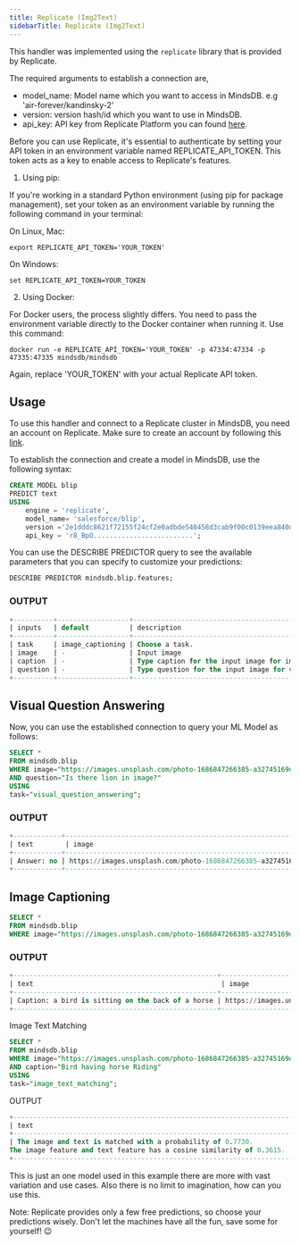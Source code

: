 ---
title: Replicate (Img2Text)
sidebarTitle: Replicate (Img2Text)
---

This handler was implemented using the `replicate` library that is provided by Replicate.

The required arguments to establish a connection are,

* model_name: Model name which you want to access in MindsDB. e.g 'air-forever/kandinsky-2'
* version: version hash/id which you want to use in MindsDB.
* api_key: API key from Replicate Platform you can found [here](https://replicate.com/account/api-tokens).

<Note> 

Before you can use Replicate, it's essential to authenticate by setting your API token in an environment variable named REPLICATE_API_TOKEN.
 This token acts as a key to enable access to Replicate's features.

1. Using pip:

If you're working in a standard Python environment (using pip for package management), set your token as an environment variable by running the following command 
in your terminal:

On Linux, Mac:
```
export REPLICATE_API_TOKEN='YOUR_TOKEN'
```
On Windows:

```
set REPLICATE_API_TOKEN=YOUR_TOKEN
```


2. Using Docker:

For Docker users, the process slightly differs. You need to pass the environment variable directly to the Docker container when running it. Use this command:

```
docker run -e REPLICATE_API_TOKEN='YOUR_TOKEN' -p 47334:47334 -p 47335:47335 mindsdb/mindsdb
```

Again, replace 'YOUR_TOKEN' with your actual Replicate API token.
</Note>

## Usage
To use this handler and connect to a Replicate cluster in MindsDB, you need an account on Replicate. Make sure to create an account by following this [link](https://replicate.com/signin?next=/account/api-tokens).


To establish the connection and create a model in MindsDB, use the following syntax:
```sql
CREATE MODEL blip
PREDICT text
USING
    engine = 'replicate',
    model_name= 'salesforce/blip',
    version ='2e1dddc8621f72155f24cf2e0adbde548458d3cab9f00c0139eea840d0ac4746',
    api_key = 'r8_BpO.........................';
```

You can use the DESCRIBE PREDICTOR query to see the available parameters that you can specify to customize your predictions:
```sql
DESCRIBE PREDICTOR mindsdb.blip.features;
```
### OUTPUT
```sql
+----------+------------------+-----------------------------------------------------------------------+--------+
| inputs   | default          | description                                                           | type   |
+----------+------------------+-----------------------------------------------------------------------+--------+
| task     | image_captioning | Choose a task.                                                        | -      |
| image    | -                | Input image                                                           | string |
| caption  | -                | Type caption for the input image for image text matching task.        | string |
| question | -                | Type question for the input image for visual question answering task. | string |
+----------+------------------+-----------------------------------------------------------------------+--------+
```

## Visual Question Answering

Now, you can use the established connection to query your ML Model as follows:
```sql
SELECT *
FROM mindsdb.blip
WHERE image="https://images.unsplash.com/photo-1686847266385-a32745169de4"
AND question="Is there lion in image?"
USING 
task="visual_question_answering";
```
### OUTPUT
```sql
+------------+--------------------------------------------------------------+-------------------------+
| text        | image                                                        | question                |
+------------+--------------------------------------------------------------+-------------------------+
| Answer: no | https://images.unsplash.com/photo-1686847266385-a32745169de4 | Is there lion in image? |
+------------+--------------------------------------------------------------+-------------------------+
```

## Image Captioning 

```sql
SELECT *
FROM mindsdb.blip
WHERE image="https://images.unsplash.com/photo-1686847266385-a32745169de4"
```

### OUTPUT
```sql
+---------------------------------------------------+--------------------------------------------------------------+
| text                                               | image                                                        |
+---------------------------------------------------+--------------------------------------------------------------+
| Caption: a bird is sitting on the back of a horse | https://images.unsplash.com/photo-1686847266385-a32745169de4 |
+---------------------------------------------------+--------------------------------------------------------------+
```

Image Text Matching

```sql 
SELECT *
FROM mindsdb.blip
WHERE image="https://images.unsplash.com/photo-1686847266385-a32745169de4"
AND caption="Bird having horse Riding"
USING 
task="image_text_matching";
```
OUTPUT
```sql
+-----------------------------------------------------------------------------------------------------------------------------------+--------------------------------------------------------------+--------------------------+
| text                                                                                                                               | image                                                        | caption                  |
+-----------------------------------------------------------------------------------------------------------------------------------+--------------------------------------------------------------+--------------------------+
| The image and text is matched with a probability of 0.7730.
The image feature and text feature has a cosine similarity of 0.3615. | https://images.unsplash.com/photo-1686847266385-a32745169de4 | Bird having horse Riding |
+-----------------------------------------------------------------------------------------------------------------------------------+--------------------------------------------------------------+--------------------------+
```
This is just an one model used in this example there are more with vast variation and use cases.
Also there is no limit to imagination, how can you use this.

 Note: Replicate provides only a few free predictions, so choose your predictions wisely. Don't let the machines have all the fun, save some for yourself! 😉
